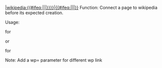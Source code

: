 <includeonly>[[{{#ifexist:{{{1}}}|{{{1}}}|wikipedia:{{#ifeq:{{{wp|}}}||{{{1}}}|{{{wp}}}}}}}|{{#ifeq:{{{2|}}}||{{{1}}}|{{{2}}}}}]]</includeonly><noinclude>
Function: Connect a page to wikipedia before its expected creation.

Usage:

{{t|FPage|xxx}} for {{FPage|xxx}}

or

{{t|FPage|xxx|yyy}} for {{FPage|xxx|yyy}}

Note: Add a wp= parameter for different wp link

</noinclude>